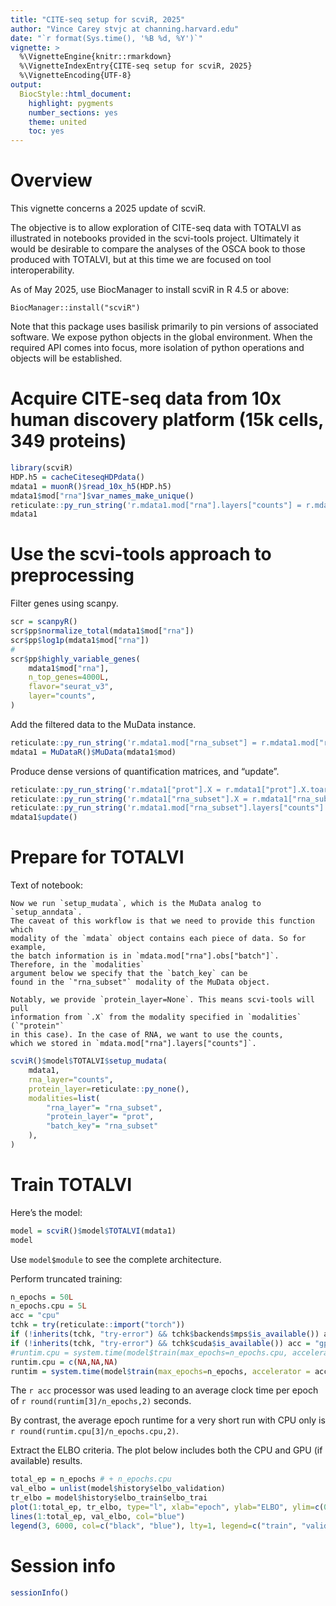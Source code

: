```yaml
---
title: "CITE-seq setup for scviR, 2025"
author: "Vince Carey stvjc at channing.harvard.edu"
date: "`r format(Sys.time(), '%B %d, %Y')`"
vignette: >
  %\VignetteEngine{knitr::rmarkdown}
  %\VignetteIndexEntry{CITE-seq setup for scviR, 2025}
  %\VignetteEncoding{UTF-8}
output:
  BiocStyle::html_document:
    highlight: pygments
    number_sections: yes
    theme: united
    toc: yes
---
```


# Overview

This vignette concerns a 2025 update of scviR.

The objective is to allow exploration of CITE-seq data
with TOTALVI as illustrated in notebooks provided
in the scvi-tools project.  Ultimately it would
be desirable to compare the analyses of the OSCA book
to those produced with TOTALVI, but at this time
we are focused on tool interoperability.

As of May 2025, use BiocManager to install scviR in R 4.5 or above:
```
BiocManager::install("scviR")
```

Note that this package uses basilisk primarily to pin
versions of associated software.  We expose python objects
in the global environment.  When the required API comes
into focus, more isolation of python operations and objects
will be established.

# Acquire CITE-seq data from 10x human discovery platform (15k cells, 349 proteins)

```r
library(scviR)
HDP.h5 = cacheCiteseqHDPdata()
mdata1 = muonR()$read_10x_h5(HDP.h5)
mdata1$mod["rna"]$var_names_make_unique()
reticulate::py_run_string('r.mdata1.mod["rna"].layers["counts"] = r.mdata1.mod["rna"].X.copy()')
mdata1
```

# Use the scvi-tools approach to preprocessing

Filter genes using scanpy.

```r
scr = scanpyR()
scr$pp$normalize_total(mdata1$mod["rna"])
scr$pp$log1p(mdata1$mod["rna"])
#
scr$pp$highly_variable_genes(
    mdata1$mod["rna"],
    n_top_genes=4000L,
    flavor="seurat_v3",
    layer="counts",
)
```

Add the filtered data to the MuData instance.

```r
reticulate::py_run_string('r.mdata1.mod["rna_subset"] = r.mdata1.mod["rna"][:, r.mdata1.mod["rna"].var["highly_variable"]].copy()')
mdata1 = MuDataR()$MuData(mdata1$mod)
```

Produce dense versions of quantification matrices, and "update".


```r
reticulate::py_run_string('r.mdata1["prot"].X = r.mdata1["prot"].X.toarray()')
reticulate::py_run_string('r.mdata1["rna_subset"].X = r.mdata1["rna_subset"].X.toarray()')
reticulate::py_run_string('r.mdata1.mod["rna_subset"].layers["counts"] = r.mdata1.mod["rna_subset"].layers["counts"].toarray()')
mdata1$update()
```

# Prepare for TOTALVI

Text of notebook:
```
Now we run `setup_mudata`, which is the MuData analog to `setup_anndata`. 
The caveat of this workflow is that we need to provide this function which 
modality of the `mdata` object contains each piece of data. So for example, 
the batch information is in `mdata.mod["rna"].obs["batch"]`. Therefore, in the `modalities` 
argument below we specify that the `batch_key` can be 
found in the `"rna_subset"` modality of the MuData object.

Notably, we provide `protein_layer=None`. This means scvi-tools will pull 
information from `.X` from the modality specified in `modalities` (`"protein"` 
in this case). In the case of RNA, we want to use the counts, 
which we stored in `mdata.mod["rna"].layers["counts"]`.
```

```r
scviR()$model$TOTALVI$setup_mudata(
    mdata1,
    rna_layer="counts",
    protein_layer=reticulate::py_none(),
    modalities=list(
        "rna_layer"= "rna_subset",
        "protein_layer"= "prot",
        "batch_key"= "rna_subset"
    ), 
)
```

# Train TOTALVI

Here's the model:
```r
model = scviR()$model$TOTALVI(mdata1)
model
```
Use `model$module` to see the complete architecture.

Perform truncated training:
```r
n_epochs = 50L
n_epochs.cpu = 5L
acc = "cpu"
tchk = try(reticulate::import("torch"))
if (!inherits(tchk, "try-error") && tchk$backends$mps$is_available()) acc = "mps"
if (!inherits(tchk, "try-error") && tchk$cuda$is_available()) acc = "gpu"
#runtim.cpu = system.time(model$train(max_epochs=n_epochs.cpu, accelerator = "cpu"))
runtim.cpu = c(NA,NA,NA)
runtim = system.time(model$train(max_epochs=n_epochs, accelerator = acc))
```

The `r acc` processor was used leading to an average clock time per epoch of `r round(runtim[3]/n_epochs,2)`
seconds.

By contrast, the average epoch runtime for a very short run with CPU only is `r round(runtim.cpu[3]/n_epochs.cpu,2)`.

Extract the ELBO criteria.  The plot below includes both the CPU and GPU (if available) results.
```r
total_ep = n_epochs # + n_epochs.cpu
val_elbo = unlist(model$history$elbo_validation) 
tr_elbo = model$history$elbo_train$elbo_trai
plot(1:total_ep, tr_elbo, type="l", xlab="epoch", ylab="ELBO", ylim=c(0,7000))
lines(1:total_ep, val_elbo, col="blue")
legend(3, 6000, col=c("black", "blue"), lty=1, legend=c("train", "validate"))
```

# Session info

```r
sessionInfo()
```
